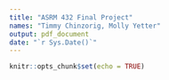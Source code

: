 ```yaml
---
title: "ASRM 432 Final Project"
names: "Timmy Chinzorig, Molly Yetter"
output: pdf_document
date: "`r Sys.Date()`"
---
```


```r
knitr::opts_chunk$set(echo = TRUE)
```

